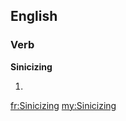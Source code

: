==English==

===Verb===
'''Sinicizing'''

# {{present participle of|[[sinicize]]}}

[[fr:Sinicizing]]
[[my:Sinicizing]]